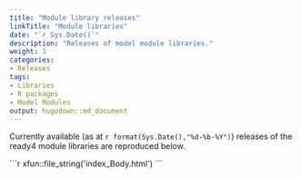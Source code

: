 ```yaml
---
title: "Module library releases"
linkTitle: "Module libraries"
date: "`r Sys.Date()`"
description: "Releases of model module libraries."
weight: 3
categories: 
- Releases
tags: 
- Libraries
- R packages
- Model Modules
output: hugodown::md_document
---
```


Currently available (as at  `r format(Sys.Date(),"%d-%b-%Y")`) releases of the ready4 module libraries are reproduced below.

````{=html}
```r
xfun::file_string('index_Body.html')
```
````

